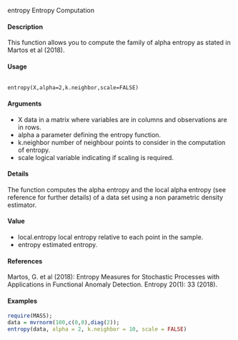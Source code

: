entropy
Entropy Computation


#### Description 


This function allows you to compute the family of alpha entropy as stated in Martos et al (2018).

#### Usage
<pre><code>
entropy(X,alpha=2,k.neighbor,scale=FALSE)
</code></pre>

#### Arguments 
* X data in a matrix where variables are in columns and observations are in rows.
* alpha a parameter defining the entropy function.
* k.neighbor number of neighbour points to consider in the computation of entropy.
* scale logical variable indicating if scaling is required.

#### Details
The function computes the alpha entropy and the local alpha entropy (see reference for further
details) of a data set using a non parametric density estimator.

#### Value
* local.entropy local entropy relative to each point in the sample.
* entropy estimated entropy.

#### References
Martos, G. et al (2018): Entropy Measures for Stochastic Processes with Applications in Functional
Anomaly Detection. Entropy 20(1): 33 (2018).

#### Examples 
```r
require(MASS);
data = mvrnorm(100,c(0,0),diag(2));
entropy(data, alpha = 2, k.neighbor = 10, scale = FALSE)
```
